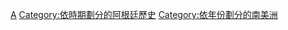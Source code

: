 {{Commonscat|Argentina by year}}

[[Category:各年份各國|A]]
[[Category:依時期劃分的阿根廷歷史|Category:依時期劃分的阿根廷歷史]]
[[Category:依年份劃分的南美洲|Category:依年份劃分的南美洲]]